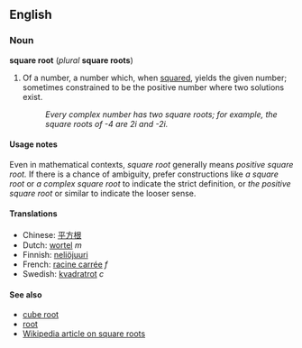 ==English==
===Noun===
'''square root''' (''plural'' '''square roots''')

#{{mathematics}} Of a number, a number which, when [[square]]d, yields the given number; sometimes constrained to be the positive number where two solutions exist.
#: ''Every complex number has two square roots; for example, the square roots of -4 are 2i and -2i.''

====Usage notes====
Even in mathematical contexts, ''square root'' generally means ''positive square root.''  If there is a chance of ambiguity, prefer constructions like ''a square root'' or ''a complex square root'' to indicate the strict definition, or ''the positive square root'' or similar to indicate the looser sense.

====Translations====
*Chinese: [[平方根]]
*Dutch: [[wortel]] ''m''
*Finnish: [[neliöjuuri]]
*French: [[racine carrée]] ''f''
*Swedish: [[kvadratrot]] ''c''

====See also====
*[[cube root]]
*[[root]]
*[[w:square root|Wikipedia article on square roots]]